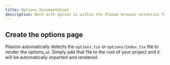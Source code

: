 ```yaml
---
title: Options Documentation
description: Work with option ui within the Plasmo browser extension framework.
---
```


## Create the options page

Plasmo automatically detects the `options.tsx` or `options/index.tsx` file to render the options_ui. Simply add that file to the root of your project and it will be automatically imported and rendered.
